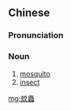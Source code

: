 {{also|蚊虫}}
==Chinese==
{{zh-forms|s=蚊虫}}

===Pronunciation===
{{zh-pron
|m=wénchóng
|c=man1 cung4
|mn=báng-thâng
|cat=n
}}

===Noun===
{{zh-noun}}

# [[mosquito]]
# [[insect]]

[[mg:蚊蟲]]